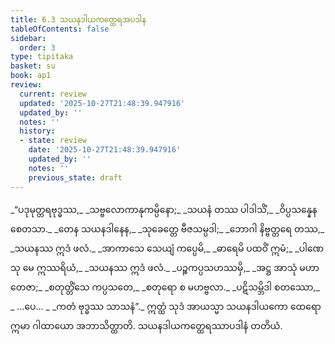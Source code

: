 ```yaml
---
title: 6.3 သယနဒါယကတ္ထေရအပဒါန
tableOfContents: false
sidebar:
  order: 3
type: tipitaka
basket: su
book: ap1
review:
  current: review
  updated: '2025-10-27T21:48:39.947916'
  updated_by: ''
  notes: ''
  history:
  - state: review
    date: '2025-10-27T21:48:39.947916'
    updated_by: ''
    notes: ''
    previous_state: draft
---
```



<ReviewStatus review={frontmatter.review} showDetails={true} />

<HypothesisAnnotation frontmatter={frontmatter} />

<DynamicBreadcrumb />

<Division number="20" book="ap1" e="ch" v="20" p="116">

<Paragraph number="1399" type="verses" book="ap1">
_“ပဒုမုတ္တရဗုဒ္ဓဿ,_  
_သဗ္ဗလောကာနုကမ္ပိနော;_  
_သယနံ တဿ ပါဒါသိံ,_  
_ဝိပ္ပသန္နေန စေတသာ._  

</Paragraph>

</Division>
<Division number="21" book="ap1" e="ch" v="20" p="117">

<Paragraph number="1400" type="verses" book="ap1">
_တေန သယနဒါနေန,_  
_သုခေတ္တေ ဗီဇသမ္ပဒါ;_  
_ဘောဂါ နိဗ္ဗတ္တရေ တဿ,_  
_သယနဿ ဣဒံ ဖလံ._  

</Paragraph>

</Division>
<Division number="22" book="ap1" e="ch" v="20" p="117">

<Paragraph number="1401" type="verses" book="ap1">
_အာကာသေ သေယျံ ကပ္ပေမိ,_  
_ဓာရေမိ ပထဝိံ ဣမံ;_  
_ပါဏေသု မေ ဣဿရိယံ,_  
_သယနဿ ဣဒံ ဖလံ._  

</Paragraph>

</Division>
<Division number="23" book="ap1" e="ch" v="20" p="117">

<Paragraph number="1402" type="verses" book="ap1">
_ပဉ္စကပ္ပသဟဿမှိ,_  
_အဋ္ဌ အာသုံ မဟာတေဇာ;_  
_စတုတ္တိံသေ ကပ္ပသတေ,_  
_စတုရော စ မဟဗ္ဗလာ._  

</Paragraph>

</Division>
<Division number="24" book="ap1" e="ch" v="20" p="117">

<Paragraph number="1403" type="verses" book="ap1">
_ပဋိသမ္ဘိဒါ စတဿော,_  
_ …ပေ… _  
_ကတံ ဗုဒ္ဓဿ သာသနံ”._  

</Paragraph>

<Paragraph number="1404" book="ap1">
ဣတ္ထံ သုဒံ အာယသ္မာ သယနဒါယကော ထေရော ဣမာ ဂါထာယော အဘာသိတ္ထာတိ.

</Paragraph>
</Division>

<Paragraph number="1405" type="center" book="ap1">
သယနဒါယကတ္ထေရဿာပဒါနံ တတိယံ.
</Paragraph>